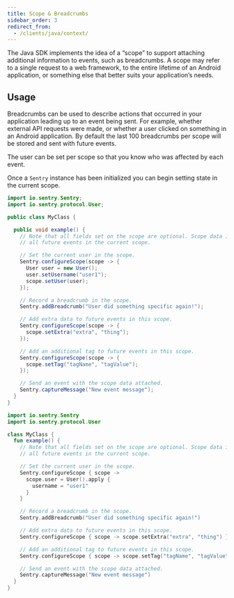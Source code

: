 ```yaml
---
title: Scope & Breadcrumbs
sidebar_order: 3
redirect_from:
  - /clients/java/context/
---
```


The Java SDK implements the idea of a “scope” to support attaching additional information to events, such as breadcrumbs. A scope may refer to a single request to a web framework, to the entire lifetime of an Android application, or something else that better suits your application’s needs.

## Usage

Breadcrumbs can be used to describe actions that occurred in your application leading up to an event being sent. For example, whether external API requests were made, or whether a user clicked on something in an Android application. By default the last 100 breadcrumbs per scope will be stored and sent with future events.

The user can be set per scope so that you know who was affected by each event.

Once a `Sentry` instance has been initialized you can begin setting state in the current scope.

```java {tabTitle:Java}
import io.sentry.Sentry;
import io.sentry.protocol.User;

public class MyClass {

  public void example() {
    // Note that all fields set on the scope are optional. Scope data is copied onto
    // all future events in the current scope.

    // Set the current user in the scope.
    Sentry.configureScope(scope -> {
      User user = new User();
      user.setUsername("user1");
      scope.setUser(user);
    });

    // Record a breadcrumb in the scope.
    Sentry.addBreadcrumb("User did something specific again!");

    // Add extra data to future events in this scope.
    Sentry.configureScope(scope -> {
      scope.setExtra("extra", "thing");
    });

    // Add an additional tag to future events in this scope.
    Sentry.configureScope(scope -> {
      scope.setTag("tagName", "tagValue");
    });

    // Send an event with the scope data attached.
    Sentry.captureMessage("New event message");
  }
}
```

```kotlin {tabTitle:Kotlin}
import io.sentry.Sentry
import io.sentry.protocol.User

class MyClass {
  fun example() {
    // Note that all fields set on the scope are optional. Scope data is copied onto
    // all future events in the current scope.

    // Set the current user in the scope.
    Sentry.configureScope { scope ->
      scope.user = User().apply {
        username = "user1"
      }
    }

    // Record a breadcrumb in the scope.
    Sentry.addBreadcrumb("User did something specific again!")

    // Add extra data to future events in this scope.
    Sentry.configureScope { scope -> scope.setExtra("extra", "thing") }

    // Add an additional tag to future events in this scope.
    Sentry.configureScope { scope -> scope.setTag("tagName", "tagValue") }

    // Send an event with the scope data attached.
    Sentry.captureMessage("New event message")
  }
}
```
